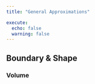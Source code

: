 ```yaml
---
title: "General Approximations"

execute: 
  echo: false
  warning: false
---
```



## Boundary & Shape


### Volume

